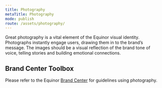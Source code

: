 ```yaml
---
title: Photography
metaTitle: Photography
mode: publish
route: /assets/photography/
---
```


Great photography is a vital element of the Equinor visual identity. Photographs instantly engage users, drawing them in to the brand’s message. The images should be a visual reflection of the brand tone of voice, telling stories and building emotional connections.

## Brand Center Toolbox

Please refer to the Equinor [Brand Center](https://communicationtoolbox.equinor.com/brandcenter/en/equinorbc/component/default/100 'Brand Center Toolbox Guidelines') for guidelines using photography.
